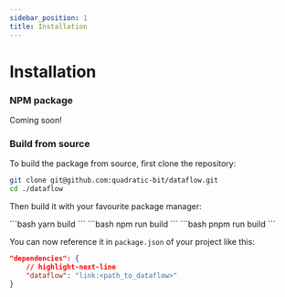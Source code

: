 ```yaml
---
sidebar_position: 1
title: Installation
---
```



# Installation

### NPM package

Coming soon!

### Build from source

To build the package from source, first clone the repository:

```bash
git clone git@github.com:quadratic-bit/dataflow.git
cd ./dataflow
```

Then build it with your favourite package manager:

<Tabs>
    <TabItem value="yarn" label="Yarn" default>
        ```bash
        yarn build
        ```
    </TabItem>
    <TabItem value="npm" label="npm">
        ```bash
        npm run build
        ```
    </TabItem>
    <TabItem value="pnpm" label="pnpm">
        ```bash
        pnpm run build
        ```
    </TabItem>
</Tabs>

You can now reference it in `package.json` of your project like this:

```json title="package.json"
"dependencies": {
    // highlight-next-line
    "dataflow": "link:<path_to_dataflow>"
}
```
